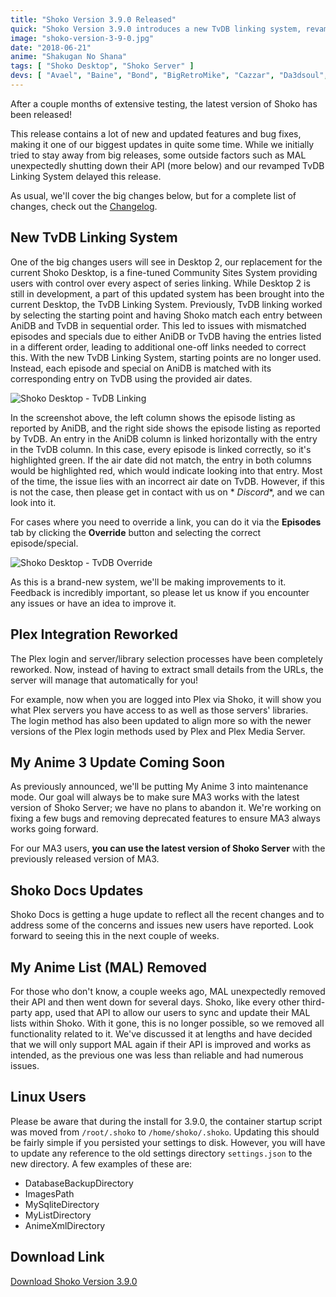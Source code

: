 ```yaml
---
title: "Shoko Version 3.9.0 Released"
quick: "Shoko Version 3.9.0 introduces a new TvDB linking system, revamped Plex integration, and various updates and bug fixes."
image: "shoko-version-3-9-0.jpg"
date: "2018-06-21"
anime: "Shakugan No Shana"
tags: [ "Shoko Desktop", "Shoko Server" ]
devs: [ "Avael", "Baine", "Bond", "BigRetroMike", "Cazzar", "Da3dsoul", "ElementalCrisis", "JonBaby", "MaxPiva", "Undeadhunter" ]
---
```


After a couple months of extensive testing, the latest version of Shoko has been released!

This release contains a lot of new and updated features and bug fixes, making it one of our biggest updates in quite
some time. While we initially tried to stay away from big releases, some outside factors such as MAL unexpectedly
shutting down their API (more below) and our revamped TvDB Linking System delayed this release.

As usual, we'll cover the big changes below, but for a complete list of changes, check out
the [Changelog](https://docs.shokoanime.com/changelog.html).

## New TvDB Linking System

One of the big changes users will see in Desktop 2, our replacement for the current Shoko Desktop, is a fine-tuned
Community Sites System providing users with control over every aspect of series linking. While Desktop 2 is still in
development, a part of this updated system has been brought into the current Desktop, the TvDB Linking System.
Previously, TvDB linking worked by selecting the starting point and having Shoko match each entry between AniDB and TvDB
in sequential order. This led to issues with mismatched episodes and specials due to either AniDB or TvDB having the
entries listed in a different order, leading to additional one-off links needed to correct this. With the new TvDB
Linking System, starting points are no longer used. Instead, each episode and special on AniDB is matched with its
corresponding entry on TvDB using the provided air dates.

![Shoko Desktop - TvDB Linking](/images/blog/shoko-version-3-9-0-tvdb-linking.jpg)

In the screenshot above, the left column shows the episode listing as reported by AniDB, and the right side shows the
episode listing as reported by TvDB. An entry in the AniDB column is linked horizontally with the entry in the TvDB
column. In this case, every episode is linked correctly, so it's highlighted green. If the air date did not match, the
entry in both columns would be highlighted red, which would indicate looking into that entry. Most of the time, the
issue lies with an incorrect air date on TvDB. However, if this is not the case, then please get in contact with us on *
*Discord**, and we can look into it.

For cases where you need to override a link, you can do it via the **Episodes** tab by clicking the **Override** button
and selecting the correct episode/special.

![Shoko Desktop - TvDB Override](/images/blog/shoko-version-3-9-0-tvdb-override.jpg)

As this is a brand-new system, we'll be making improvements to it. Feedback is incredibly important, so please let us
know if you encounter any issues or have an idea to improve it.

## Plex Integration Reworked

The Plex login and server/library selection processes have been completely reworked. Now, instead of having to extract
small details from the URLs, the server will manage that automatically for you!

For example, now when you are logged into Plex via Shoko, it will show you what Plex servers you have access to as well
as those servers' libraries. The login method has also been updated to align more so with the newer versions of the Plex
login methods used by Plex and Plex Media Server.

## My Anime 3 Update Coming Soon

As previously announced, we'll be putting My Anime 3 into maintenance mode. Our goal will always be to make sure MA3
works with the latest version of Shoko Server; we have no plans to abandon it. We're working on fixing a few bugs and
removing deprecated features to ensure MA3 always works going forward.

For our MA3 users, **you can use the latest version of Shoko Server** with the previously released version of MA3.

## Shoko Docs Updates

Shoko Docs is getting a huge update to reflect all the recent changes and to address some of the concerns and issues new
users have reported. Look forward to seeing this in the next couple of weeks.

## My Anime List (MAL) Removed

For those who don't know, a couple weeks ago, MAL unexpectedly removed their API and then went down for several days.
Shoko, like every other third-party app, used that API to allow our users to sync and update their MAL lists within
Shoko. With it gone, this is no longer possible, so we removed all functionality related to it. We've discussed it at
lengths and have decided that we will only support MAL again if their API is improved and works as intended, as the
previous one was less than reliable and had numerous issues.

## Linux Users

Please be aware that during the install for 3.9.0, the container startup script was moved from `/root/.shoko`
to `/home/shoko/.shoko`. Updating this should be fairly simple if you persisted your settings to disk. However, you will
have to update any reference to the old settings directory `settings.json` to the new directory. A few examples of these
are:

- DatabaseBackupDirectory
- ImagesPath
- MySqliteDirectory
- MyListDirectory
- AnimeXmlDirectory

## Download Link

[Download Shoko Version 3.9.0](https://shokoanime.com/downloads/)
